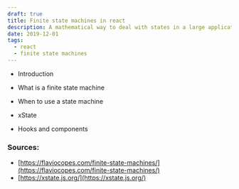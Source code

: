 ```yaml
---
draft: true
title: Finite state machines in react
description: A mathematical way to deal with states in a large application
date: 2019-12-01
tags:
  - react
  - finite state machines
---
```


- Introduction
- What is a finite state machine
- When to use a state machine

- xState
- Hooks and components

### Sources:

- [https://flaviocopes.com/finite-state-machines/](https://flaviocopes.com/finite-state-machines/)
- [https://xstate.js.org/](https://xstate.js.org/)
